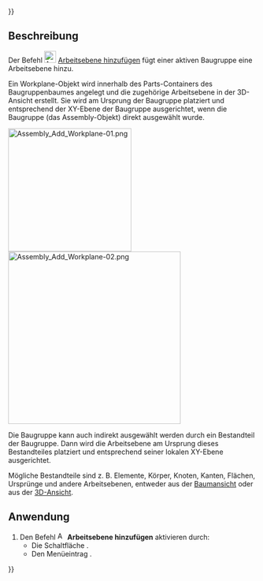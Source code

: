 {{UnfinishedDocu{{#translation:}}}}
<languages/>

{{Docnav/de
|[[Assembly3_ShowElementCS/de|Element-Koordinatensystem anzeigen]]
|[[Assembly3_AddXZWorkplane/de|XZ-Arbeitsebene hizufügen]]
|[[Assembly3_Workbench/de|Assembly3]]
|IconL=Assembly_ShowElementCS.svg‎‎
|IconR=Assembly_Add_WorkplaneXZ.svg‎‎
|IconC=Assembly3_workbench_icon.svg
}}

{{GuiCommand/de
|Name=Assembly3 AddWorkplane
|Name/de=Assembly3 ArbeitsebeneHinzufügen
|Icon=Assembly_Add_Workplane.svg‎‎
|MenuLocation=Assembly3 → Workplane and origin → Add workplane
|Workbenches=[[Assembly3_Workbench/de|Assembly3]]
}}

<span id="Description"></span>
==Beschreibung==

Der Befehl [[Image:Assembly_Add_Workplane.svg |24px]] [[Assembly3_AddWorkplane/de|Arbeitsebene hinzufügen]] fügt einer aktiven Baugruppe eine Arbeitsebene hinzu.

Ein Workplane-Objekt wird innerhalb des Parts-Containers des Baugruppenbaumes angelegt und die zugehörige Arbeitsebene in der 3D-Ansicht erstellt. Sie wird am Ursprung der Baugruppe platziert und entsprechend der XY-Ebene der Baugruppe ausgerichtet, wenn die Baugruppe (das Assembly-Objekt) direkt ausgewählt wurde.

[[Image:Assembly_Add_Workplane-01.png|250px]] [[Image:Assembly_Add_Workplane-02.png|350px]]

Die Baugruppe kann auch indirekt ausgewählt werden durch ein Bestandteil der Baugruppe. Dann wird die Arbeitsebene am Ursprung dieses Bestandteiles platziert und entsprechend seiner lokalen XY-Ebene ausgerichtet.

Mögliche Bestandteile sind z. B. Elemente, Körper, Knoten, Kanten, Flächen, Ursprünge und andere Arbeitsebenen, entweder aus der [[Tree_View/de|Baumansicht]] oder aus der [[3D_View/de|3D-Ansicht]].

<span id="Usage"></span>
==Anwendung==

# Den Befehl [[Image:Assembly_Add_Workplane.svg |16px]] '''Arbeitsebene hinzufügen''' aktivieren durch:
#* Die Schaltfläche {{Button|[[Image:Assembly_Add_Workplane.svg |16px]] [[Assembly3_AddWorkplane/de|Arbeitsebene hinzufügen]]}}.
#* Den Menüeintrag {{MenuCommand|Assembly3 → Workplane and origin → [[Image:Assembly_Add_Workplane.svg |16px]] Arbeitsebene hinzufügen}}.


{{Docnav/de
|[[Assembly3_ShowElementCS/de|Element-Koordinatensystem anzeigen]]
|[[Assembly3_AddXZWorkplane/de|XZ-Arbeitsebene hizufügen]]
|[[Assembly3_Workbench/de|Assembly3]]
|IconL=Assembly_ShowElementCS.svg‎‎
|IconR=Assembly_Add_WorkplaneXZ.svg‎‎
|IconC=Assembly3_workbench_icon.svg
}}
 
{{Userdocnavi{{#translation:}}}}